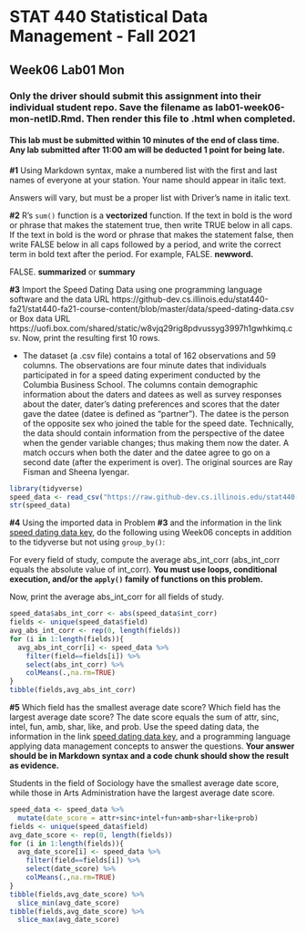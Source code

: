 # STAT 440 Statistical Data Management - Fall 2021
## Week06 Lab01 Mon
### Only the driver should submit this assignment into their individual student repo. Save the filename as lab01-week06-mon-netID.Rmd. Then render this file to .html when completed. 
#### This lab must be submitted within 10 minutes of the end of class time. Any lab submitted after 11:00 am will be deducted 1 point for being late.

**#1** Using Markdown syntax, make a numbered list with the first and last names of everyone at your station. Your name should appear in italic text.

Answers will vary, but must be a proper list with Driver's name in italic text.

**#2** R's `sum()` function is a **vectorized** function. If the text in bold is the word or phrase that makes the statement true, then write TRUE below in all caps. If the text in bold is the word or phrase that makes the statement false, then write FALSE below in all caps followed by a period, and write the correct term in bold text after the period. For example, FALSE. **newword.**  

FALSE. **summarized** or **summary**

**#3** Import the Speed Dating Data using one programming language software and the data URL https://github-dev.cs.illinois.edu/stat440-fa21/stat440-fa21-course-content/blob/master/data/speed-dating-data.csv or Box data URL https://uofi.box.com/shared/static/w8vjq29rig8pdvussyg3997h1gwhkimq.csv. Now, print the resulting first 10 rows.

  - The dataset (a .csv file) contains a total of 162 observations and 59 columns. The observations are four minute dates that individuals participated in for a speed dating experiment conducted by the Columbia Business School. The columns contain demographic information about the daters and datees as well as survey responses about the dater, dater's dating preferences and scores that the dater gave the datee (datee is defined as "partner"). The datee is the person of the opposite sex who joined the table for the speed date. Technically, the data should contain information from the perspective of the datee when the gender variable changes; thus making them now the dater. A match occurs when both the dater and the datee agree to go on a second date (after the experiment is over). The original sources are Ray Fisman and Sheena Iyengar.

```r
library(tidyverse)
speed_data <- read_csv("https://raw.github-dev.cs.illinois.edu/stat440-fa21/stat440-fa21-course-content/master/data/speed-dating-data.csv?token=AAABJG3HPIGBUWGKW3SKYITBL4IFW")
str(speed_data)
```

**#4** Using the imported data in Problem **#3** and the information in the link [speed dating data key](https://github-dev.cs.illinois.edu/stat440-fa21/stat440-fa21-course-content/blob/master/data/speed-dating-data-key.doc), do the following using Week06 concepts in addition to the tidyverse but not using `group_by()`:

For every field of study, compute the average abs_int_corr (abs_int_corr equals the absolute value of int_corr). **You must use loops, conditional execution, and/or the `apply()` family of functions on this problem.**

Now, print the average abs_int_corr for all fields of study.

```r
speed_data$abs_int_corr <- abs(speed_data$int_corr)
fields <- unique(speed_data$field)
avg_abs_int_corr <- rep(0, length(fields))
for (i in 1:length(fields)){
  avg_abs_int_corr[i] <- speed_data %>%
    filter(field==fields[i]) %>%
    select(abs_int_corr) %>%
    colMeans(.,na.rm=TRUE)
}
tibble(fields,avg_abs_int_corr)
```

**#5** Which field has the smallest average date score? Which field has the largest average date score? The date score equals the sum of attr, sinc, intel, fun, amb, shar, like, and prob. Use the speed dating data, the information in the link [speed dating data key](https://github-dev.cs.illinois.edu/stat440-fa21/stat440-fa21-course-content/blob/master/data/speed-dating-data-key.doc), and a programming language applying data management concepts to answer the questions. **Your answer should be in Markdown syntax and a code chunk should show the result as evidence.**

Students in the field of Sociology have the smallest average date score, while those in Arts Administration have the largest average date score.

```r
speed_data <- speed_data %>%
  mutate(date_score = attr+sinc+intel+fun+amb+shar+like+prob)
fields <- unique(speed_data$field)
avg_date_score <- rep(0, length(fields))
for (i in 1:length(fields)){
  avg_date_score[i] <- speed_data %>%
    filter(field==fields[i]) %>%
    select(date_score) %>%
    colMeans(.,na.rm=TRUE)
}
tibble(fields,avg_date_score) %>%
  slice_min(avg_date_score)
tibble(fields,avg_date_score) %>%
  slice_max(avg_date_score)
```
